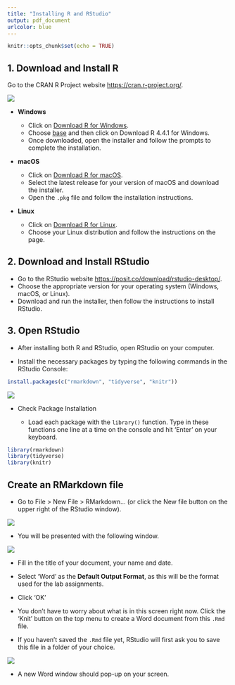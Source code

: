 ```yaml
---
title: "Installing R and RStudio"
output: pdf_document
urlcolor: blue
---
```


```r
knitr::opts_chunk$set(echo = TRUE)
```

## 1. Download and Install R

Go to the CRAN R Project website <https://cran.r-project.org/>.

![](lab1/img/cran.png)

- **Windows**

  - Click on [Download R for Windows](https://cran.r-project.org/bin/windows/).
  - Choose [base](https://cran.r-project.org/bin/windows/base/) and then click on Download R 4.4.1 for Windows.
  - Once downloaded, open the installer and follow the prompts to complete the installation.
  
- **macOS**

  - Click on [Download R for macOS](https://cran.r-project.org/bin/macosx/).
  - Select the latest release for your version of macOS and download the installer.
  - Open the `.pkg` file and follow the installation instructions.

- **Linux**

  - Click on [Download R for Linux](https://cran.r-project.org/bin/linux/).
  - Choose your Linux distribution and follow the instructions on the page.

## 2. Download and Install RStudio

- Go to the RStudio website <https://posit.co/download/rstudio-desktop/>.
- Choose the appropriate version for your operating system (Windows, macOS, or Linux).
- Download and run the installer, then follow the instructions to install RStudio.

## 3. Open RStudio

- After installing both R and RStudio, open RStudio on your computer.

- Install the necessary packages by typing the following commands in the RStudio Console:

```r
install.packages(c("rmarkdown", "tidyverse", "knitr"))
```

![](lab1/img/rstudio.png)

- Check Package Installation

  - Load each package with the `library()` function. Type in these functions one line at a time on the console and hit 'Enter' on your keyboard.

```r
library(rmarkdown)
library(tidyverse)
library(knitr)

```

## Create an RMarkdown file

- Go to File > New File > RMarkdown... (or click the New file button on the upper right of the RStudio window).

![](lab1/img/rstudio2.png)

- You will be presented with the following window.

![](lab1/img/rstudio3.png)

  - Fill in the title of your document, your name and date.
  - Select 'Word' as the **Default Output Format**, as this will be the format used for the lab assignments.
  - Click 'OK'

- You don't have to worry about what is in this screen right now. Click the 'Knit' button on the top menu to create a Word document from this `.Rmd` file.

- If you haven't saved the `.Rmd` file yet, RStudio will first ask you to save this file in a folder of your choice.

![](lab1/img/rstudio4.png)

- A new Word window should pop-up on your screen.
